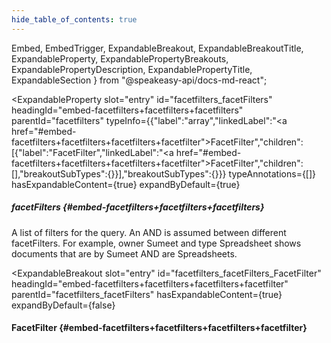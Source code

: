 ```yaml
---
hide_table_of_contents: true
---
```

  Embed,
  EmbedTrigger,
  ExpandableBreakout,
  ExpandableBreakoutTitle,
  ExpandableProperty,
  ExpandablePropertyBreakouts,
  ExpandablePropertyDescription,
  ExpandablePropertyTitle,
  ExpandableSection
} from "@speakeasy-api/docs-md-react";

<ExpandableSection>

<ExpandableProperty
  slot="entry"
  id="facetfilters_facetFilters"
  headingId="embed-facetfilters+facetfilters+facetfilters"
  parentId="facetfilters"
  typeInfo={{"label":"array","linkedLabel":"<a href=\"#embed-facetfilters+facetfilters+facetfilters+facetfilter\">FacetFilter</a>","children":[{"label":"FacetFilter","linkedLabel":"<a href=\"#embed-facetfilters+facetfilters+facetfilters+facetfilter\">FacetFilter</a>","children":[],"breakoutSubTypes":{}}],"breakoutSubTypes":{}}}
  typeAnnotations={[]}
  hasExpandableContent={true}
  expandByDefault={true}
>

<ExpandablePropertyTitle slot="title">

##### facetFilters \{#embed-facetfilters+facetfilters+facetfilters\}

</ExpandablePropertyTitle>

<ExpandablePropertyDescription slot="description">

A list of filters for the query. An AND is assumed between different facetFilters. For example, owner Sumeet and type Spreadsheet shows documents that are by Sumeet AND are Spreadsheets.

</ExpandablePropertyDescription>

<ExpandablePropertyBreakouts slot="breakouts">

<ExpandableBreakout
  slot="entry"
  id="facetfilters_facetFilters_FacetFilter"
  headingId="embed-facetfilters+facetfilters+facetfilters+facetfilter"
  parentId="facetfilters_facetFilters"
  hasExpandableContent={true}
  expandByDefault={false}
>

<ExpandableBreakoutTitle slot="title">

#### FacetFilter \{#embed-facetfilters+facetfilters+facetfilters+facetfilter\}

</ExpandableBreakoutTitle>

<Embed slot="embed">

<EmbedTrigger slot="trigger" embedTitle="FacetFilter" triggerText="View FacetFilter details">

<Embedfacetfilter />

</EmbedTrigger>

</Embed>

</ExpandableBreakout>

</ExpandablePropertyBreakouts>

</ExpandableProperty>

</ExpandableSection>